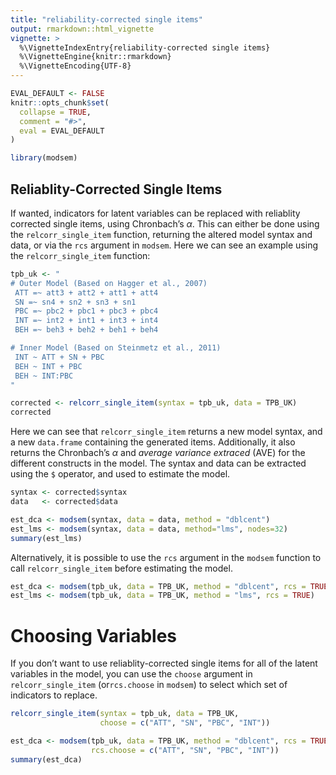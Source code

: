 ```yaml
---
title: "reliability-corrected single items"
output: rmarkdown::html_vignette
vignette: >
  %\VignetteIndexEntry{reliability-corrected single items}
  %\VignetteEngine{knitr::rmarkdown}
  %\VignetteEncoding{UTF-8}
---
```


```r
EVAL_DEFAULT <- FALSE
knitr::opts_chunk$set(
  collapse = TRUE,
  comment = "#>",
  eval = EVAL_DEFAULT
)
```

```r
library(modsem)
```

## Reliablity-Corrected Single Items

If wanted, indicators for latent variables can be replaced with reliablity 
corrected single items, using Chronbach's $\alpha$. This can either be done
using the `relcorr_single_item` function, returning the altered model syntax 
and data, or via the `rcs` argument in `modsem`. Here we can see an example
using the `relcorr_single_item` function:

```r
tpb_uk <- "
# Outer Model (Based on Hagger et al., 2007)
 ATT =~ att3 + att2 + att1 + att4
 SN =~ sn4 + sn2 + sn3 + sn1
 PBC =~ pbc2 + pbc1 + pbc3 + pbc4
 INT =~ int2 + int1 + int3 + int4
 BEH =~ beh3 + beh2 + beh1 + beh4

# Inner Model (Based on Steinmetz et al., 2011)
 INT ~ ATT + SN + PBC
 BEH ~ INT + PBC
 BEH ~ INT:PBC
"

corrected <- relcorr_single_item(syntax = tpb_uk, data = TPB_UK)
corrected
```
Here we can see that `relcorr_single_item` returns a new model syntax, and a 
new `data.frame` containing the generated items. Additionally, it also 
returns the Chronbach's $\alpha$ and *average variance extraced* (AVE) 
for the different constructs in the model. The syntax and data can be 
extracted using the `$` operator, and used to estimate the model.

```r
syntax <- corrected$syntax
data   <- corrected$data

est_dca <- modsem(syntax, data = data, method = "dblcent")
est_lms <- modsem(syntax, data = data, method="lms", nodes=32)
summary(est_lms)
```

Alternatively, it is possible to use the `rcs` argument in the `modsem` function
to call `relcorr_single_item` before estimating the model.

```r
est_dca <- modsem(tpb_uk, data = TPB_UK, method = "dblcent", rcs = TRUE)
est_lms <- modsem(tpb_uk, data = TPB_UK, method = "lms", rcs = TRUE)
```

# Choosing Variables
If you don't want to use reliablity-corrected single items for all of the 
latent variables in the model, you can use the `choose` argument in 
`relcorr_single_item` (or`rcs.choose` in `modsem`) to select which 
set of indicators to replace.

```r
relcorr_single_item(syntax = tpb_uk, data = TPB_UK, 
                    choose = c("ATT", "SN", "PBC", "INT"))

est_dca <- modsem(tpb_uk, data = TPB_UK, method = "dblcent", rcs = TRUE,
                  rcs.choose = c("ATT", "SN", "PBC", "INT"))
summary(est_dca)
```
